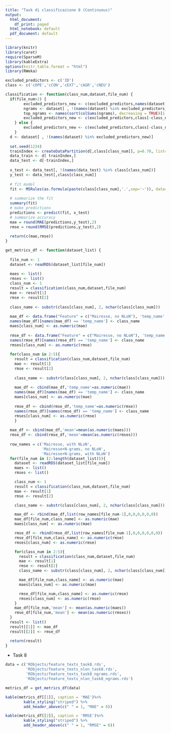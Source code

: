 ```yaml
---
title: "Task di classificazione 8 (Continuous)"
output:
  html_document:
    df_print: paged
  html_notebook: default
  pdf_document: default
---
```

```r
library(knitr)
library(caret)
require(SparseM)
library(kableExtra)
options(knitr.table.format = "html")
library(RWeka)

excluded_predictors <- c('ID')
class <- c('cOPE','cCON','cEXT','cAGR','cNEU')

classification <- function(class_num,dataset,file_num) {
  if(file_num>2) {
        excluded_predictors_new <- c(excluded_predictors,names(dataset[,(ncol(dataset)-83):ncol(dataset)]))
        ngrams <- dataset[ , !(names(dataset) %in% excluded_predictors_new)]
        top_ngrams <- names(sort(colSums(ngrams), decreasing = TRUE)[1:10000])
        excluded_predictors_new <- c(excluded_predictors,class[-class_num],names(ngrams[, !(names(ngrams) %in% top_ngrams)]))
    } else {
        excluded_predictors_new <- c(excluded_predictors,class[-class_num])
    }
  d <- dataset[ , !(names(dataset) %in% excluded_predictors_new)]
  
  set.seed(1234)
  trainIndex <- createDataPartition(d[,class[class_num]], p=0.70, list=FALSE)
  data_train <- d[ trainIndex,]
  data_test <- d[-trainIndex,]
  
  x_test <- data_test[, !(names(data_test) %in% class[class_num])]
  y_test <- data_test[,class[class_num]]
  
  # fit model
  fit <- M5Rules(as.formula(paste(class[class_num],'.',sep='~')), data=data_train)
  
  # summarize the fit
  summary(fit)
  # make predictions
  predictions <- predict(fit, x_test)
  # summarize accuracy
  mae = round(MAE(predictions,y_test),2)
  rmse = round(RMSE(predictions,y_test),2)
  
  return(c(mae,rmse))
}
```


```r
get_metrics_df <- function(dataset_list) {
  
  file_num <- 1
  dataset <- readRDS(dataset_list[file_num])
  
  maes <- list()
  rmses <- list()
  class_num <- 1
  result = classification(class_num,dataset,file_num)
  mae <- result[1]
  rmse <- result[2]
  
  class_name <- substr(class[class_num], 2, nchar(class[class_num]))
  
  mae_df <- data.frame("Feature" = c("Mairesse, no NLoN"), 'temp_name' = as.numeric(mae), stringsAsFactors = F)
  names(mae_df)[names(mae_df) == 'temp_name'] <- class_name
  maes[class_num] <- as.numeric(mae)
    
  rmse_df <- data.frame("Feature" = c("Mairesse, no NLoN"), 'temp_name' = as.numeric(rmse), stringsAsFactors = F)
  names(rmse_df)[names(rmse_df) == 'temp_name'] <- class_name
  rmses[class_num] <- as.numeric(rmse)
    
  for(class_num in 2:5){
    result = classification(class_num,dataset,file_num)
    mae <- result[1]
    rmse <- result[2]
  
    class_name <- substr(class[class_num], 2, nchar(class[class_num]))
    
    mae_df <- cbind(mae_df,'temp_name'=as.numeric(mae))
    names(mae_df)[names(mae_df) == 'temp_name'] <- class_name
    maes[class_num] <- as.numeric(mae)
    
    rmse_df <- cbind(rmse_df,'temp_name'=as.numeric(rmse))
    names(rmse_df)[names(rmse_df) == 'temp_name'] <- class_name
    rmses[class_num] <- as.numeric(rmse)
    }
    
  mae_df <- cbind(mae_df,'mean'=mean(as.numeric(maes)))
  rmse_df <- cbind(rmse_df,'mean'=mean(as.numeric(rmses)))
    
  row_names = c('Mairesse, with NLoN',
                'Mairesse+N-grams, no NLoN',
                'Mairesse+N-grams, with NLoN')
  for(file_num in (2:length(dataset_list))){
    dataset <- readRDS(dataset_list[file_num])
    maes <- list()
    rmses <- list()

    class_num <- 1
    result = classification(class_num,dataset,file_num)
    mae <- result[1]
    rmse <- result[2]

    class_name <- substr(class[class_num], 2, nchar(class[class_num]))

    mae_df <- rbind(mae_df,list(row_names[file_num-1],0,0,0,0,0,0))
    mae_df[file_num,class_name] <- as.numeric(mae)
    maes[class_num] <- as.numeric(mae)

    rmse_df <- rbind(rmse_df,list(row_names[file_num-1],0,0,0,0,0,0))
    rmse_df[file_num,class_name] <- as.numeric(rmse)
    rmses[class_num] <- as.numeric(rmse)

    for(class_num in 2:5){
      result = classification(class_num,dataset,file_num)
      mae <- result[1]
      rmse <- result[2]
      class_name <- substr(class[class_num], 2, nchar(class[class_num]))

      mae_df[file_num,class_name] <- as.numeric(mae)
      maes[class_num] <- as.numeric(mae)

      rmse_df[file_num,class_name] <- as.numeric(rmse)
      rmses[class_num] <- as.numeric(rmse)
    }
    mae_df[file_num,'mean'] <- mean(as.numeric(maes))
    rmse_df[file_num,'mean'] <- mean(as.numeric(rmses))
  }
  result <- list()
  result[[1]] <- mae_df
  result[[2]] <- rmse_df

  return(result)
}
```

* Task 8

```r
data = c('RObjects/feature_texts_task8.rds',
         'RObjects/feature_texts_nlon_task8.rds',
         'RObjects/feature_texts_task8_ngrams.rds',
         'RObjects/feature_texts_nlon_task8_ngrams.rds')

metrics_df = get_metrics_df(data)

kable(metrics_df[[1]], caption = 'MAE')%>%
        kable_styling("striped") %>%
        add_header_above(c(" " = 1, "MAE" = 6))

kable(metrics_df[[2]], caption = 'RMSE')%>%
        kable_styling("striped") %>%
        add_header_above(c(" " = 1, "RMSE" = 6))
```


